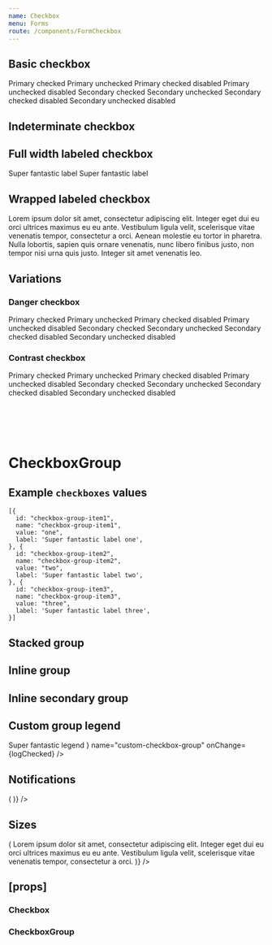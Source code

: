 ```yaml
---
name: Checkbox
menu: Forms
route: /components/FormCheckbox
---
```



<PageTitle src="components/Form/Checkbox" title="Checkbox" />

## Basic checkbox

<Playground>
  <ThemeWrapper>
    <Flex wrap direction="row">
      <Rhythm m={2}>
        <Flex direction="column">
          <Rhythm my={2}>
            <Checkbox checked name="basic" onChange={logChecked} />
            <Checkbox name="basic" onChange={logChecked} />
            <Checkbox checked name="basic" onChange={logChecked}>
              Primary checked
            </Checkbox>
            <Checkbox name="basic" onChange={logChecked}>
              Primary unchecked
            </Checkbox>
            <Checkbox checked disabled name="basic" onChange={logChecked}>
              Primary checked disabled
            </Checkbox>
            <Checkbox disabled name="basic" onChange={logChecked}>
              Primary unchecked disabled
            </Checkbox>
          </Rhythm>
        </Flex>
        <Flex direction="column">
          <Rhythm my={2}>
            <Checkbox checked name="basic" onChange={logChecked} variant="secondary" />
            <Checkbox name="basic" onChange={logChecked} variant="secondary" />
            <Checkbox checked name="basic" onChange={logChecked} variant="secondary">
              Secondary checked
            </Checkbox>
            <Checkbox name="basic" onChange={logChecked} variant="secondary">
              Secondary unchecked
            </Checkbox>
            <Checkbox checked disabled name="basic" onChange={logChecked} variant="secondary">
              Secondary checked disabled
            </Checkbox>
            <Checkbox disabled name="basic" onChange={logChecked} variant="secondary">
              Secondary unchecked disabled
            </Checkbox>
          </Rhythm>
        </Flex>
      </Rhythm>
    </Flex>
  </ThemeWrapper>
</Playground>

## Indeterminate checkbox

<Playground>
  <ThemeWrapper>
    <Rhythm my={2}>
      <FormComponentDemo unwrapped initialValue={false} property="checked" type="checkbox">
        <Checkbox indeterminate onChange={logChecked} />
      </FormComponentDemo>
      <FormComponentDemo unwrapped initialValue={false} property="checked" type="checkbox">
        <Checkbox indeterminate onChange={logChecked} variant="secondary" />
      </FormComponentDemo>
    </Rhythm>
  </ThemeWrapper>
</Playground>

## Full width labeled checkbox

<Playground>
  <ThemeWrapper>
    <Flex direction="column" style={{ width: 240 }}>
      <Rhythm my={2}>
        <Checkbox checked full name="labeled-Checkbox" onChange={logChecked}>
          Super fantastic label
        </Checkbox>
        <Checkbox full reverse name="labeled-Checkbox" onChange={logChecked}>
          Super fantastic label
        </Checkbox>
      </Rhythm>
    </Flex>
  </ThemeWrapper>
</Playground>

## Wrapped labeled checkbox

<Playground>
  <ThemeWrapper>
    <FormComponentDemo unwrapped initialValue={true} property="checked" type="checkbox">
      <Checkbox onChange={logChecked}>
        Lorem ipsum dolor sit amet, consectetur adipiscing elit. Integer eget dui eu orci ultrices maximus eu eu ante.
        Vestibulum ligula velit, scelerisque vitae venenatis tempor, consectetur a orci. Aenean molestie eu tortor in
        pharetra. Nulla lobortis, sapien quis ornare venenatis, nunc libero finibus justo, non tempor nisi urna quis
        justo. Integer sit amet venenatis leo.
      </Checkbox>
    </FormComponentDemo>
  </ThemeWrapper>
</Playground>

## Variations

### Danger checkbox

<Playground>
  <ThemeWrapper>
    <Flex wrap direction="row">
      <Rhythm m={2}>
        <Flex direction="column">
          <Rhythm my={2}>
            <Checkbox checked name="danger" onChange={logChecked} validity="danger">
              Primary checked
            </Checkbox>
            <Checkbox name="danger" onChange={logChecked} validity="danger">
              Primary unchecked
            </Checkbox>
            <Checkbox checked disabled name="danger" onChange={logChecked} validity="danger">
              Primary checked disabled
            </Checkbox>
            <Checkbox disabled name="danger" onChange={logChecked} validity="danger">
              Primary unchecked disabled
            </Checkbox>
          </Rhythm>
        </Flex>
        <Flex direction="column">
          <Rhythm my={2}>
            <Checkbox checked name="danger" onChange={logChecked} validity="danger" variant="secondary">
              Secondary checked
            </Checkbox>
            <Checkbox name="danger" onChange={logChecked} validity="danger" variant="secondary">
              Secondary unchecked
            </Checkbox>
            <Checkbox checked disabled name="danger" onChange={logChecked} validity="danger" variant="secondary">
              Secondary checked disabled
            </Checkbox>
            <Checkbox disabled name="danger" onChange={logChecked} validity="danger" variant="secondary">
              Secondary unchecked disabled
            </Checkbox>
          </Rhythm>
        </Flex>
      </Rhythm>
    </Flex>
  </ThemeWrapper>
</Playground>

### Contrast checkbox

<Playground>
  <ThemeWrapper contrast>
    <Flex wrap direction="row">
      <Rhythm m={2}>
        <Flex direction="column">
          <Rhythm my={2}>
            <Checkbox checked contrast name="contrast" onChange={logChecked}>
              Primary checked
            </Checkbox>
            <Checkbox contrast name="contrast" onChange={logChecked}>
              Primary unchecked
            </Checkbox>
            <Checkbox checked contrast disabled name="contrast" onChange={logChecked}>
              Primary checked disabled
            </Checkbox>
            <Checkbox contrast disabled name="contrast" onChange={logChecked}>
              Primary unchecked disabled
            </Checkbox>
          </Rhythm>
        </Flex>
        <Flex direction="column">
          <Rhythm my={2}>
            <Checkbox checked contrast name="contrast" onChange={logChecked} variant="secondary">
              Secondary checked
            </Checkbox>
            <Checkbox contrast name="contrast" onChange={logChecked} variant="secondary">
              Secondary unchecked
            </Checkbox>
            <Checkbox checked contrast disabled name="contrast" onChange={logChecked} variant="secondary">
              Secondary checked disabled
            </Checkbox>
            <Checkbox contrast disabled name="contrast" onChange={logChecked} variant="secondary">
              Secondary unchecked disabled
            </Checkbox>
          </Rhythm>
        </Flex>
      </Rhythm>
    </Flex>
  </ThemeWrapper>
</Playground>

# <br />

# CheckboxGroup

## Example `checkboxes` values

```
[{
  id: "checkbox-group-item1",
  name: "checkbox-group-item1",
  value: "one",
  label: 'Super fantastic label one',
}, {
  id: "checkbox-group-item2",
  name: "checkbox-group-item2",
  value: "two",
  label: 'Super fantastic label two',
}, {
  id: "checkbox-group-item3",
  name: "checkbox-group-item3",
  value: "three",
  label: 'Super fantastic label three',
}]
```

## Stacked group

<Playground>
  <FormComponentDemo initialValue={['one']} property="values" type="checkbox">
    <CheckboxGroup
      checkboxes={checkboxGroup}
      layout="stacked"
      legend="Super fantastic legend"
      name="stacked-checkbox-group"
      onChange={logChecked}
    />
  </FormComponentDemo>
</Playground>

## Inline group

<Playground>
  <FormComponentDemo initialValue={['one']} property="values" type="checkbox">
    <CheckboxGroup
      checkboxes={checkboxGroup}
      layout="inline"
      legend="Super fantastic legend"
      name="inline-checkbox-group"
      onChange={logChecked}
    />
  </FormComponentDemo>
</Playground>

## Inline secondary group

<Playground>
  <FormComponentDemo initialValue={['one']} property="values" type="checkbox">
    <CheckboxGroup
      checkboxes={checkboxGroup}
      layout="inline"
      legend="Super fantastic legend"
      name="inline-secondary-checkbox-group"
      onChange={logChecked}
      variant="secondary"
    />
  </FormComponentDemo>
</Playground>

## Custom group legend

<Playground>
  <FormComponentDemo initialValue={['one']} property="values" type="checkbox">
    <CheckboxGroup
      checkboxes={checkboxGroup}
      layout="inline"
      legend={
        <Typography as="legend" style={{ marginBottom: '8px' }} variants="medium-caps">
          Super fantastic legend
        </Typography>
      }
      name="custom-checkbox-group"
      onChange={logChecked}
    />
  </FormComponentDemo>
</Playground>

## Notifications

<Playground>
  <Looper
    list={['success', 'danger', 'warning', 'primary', 'neutral']}
    render={level => (
      <FormComponentDemo initialValue={['one']} property="values" type="checkbox">
        <NotifiedCheckboxGroup
          checkboxes={checkboxGroup}
          layout="inline"
          legend="Super fantastic legend"
          level={level}
          notification={`This is an example ${level} notification.`}
          onChange={logChecked}
        />
      </FormComponentDemo>
    )}
  />
</Playground>

## Sizes

<Playground>
  <ThemeWrapper>
    <Looper
      list={sizes}
      render={size => (
        <Rhythm py={3}>
          <FormComponentDemo unwrapped initialValue={true} property="checked" type="checkbox">
            <Checkbox onChange={logChecked} size={size}>
              Lorem ipsum dolor sit amet, consectetur adipiscing elit. Integer eget dui eu orci ultrices maximus eu eu
              ante. Vestibulum ligula velit, scelerisque vitae venenatis tempor, consectetur a orci.
            </Checkbox>
          </FormComponentDemo>
        </Rhythm>
      )}
    />
  </ThemeWrapper>
</Playground>

## \[props\]

### Checkbox

<Props of={Checkbox} />

### CheckboxGroup

<Props of={CheckboxGroup} />
